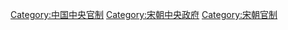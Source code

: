[[Category:中国中央官制|Category:中国中央官制]]
[[Category:宋朝中央政府|Category:宋朝中央政府]]
[[Category:宋朝官制|Category:宋朝官制]]